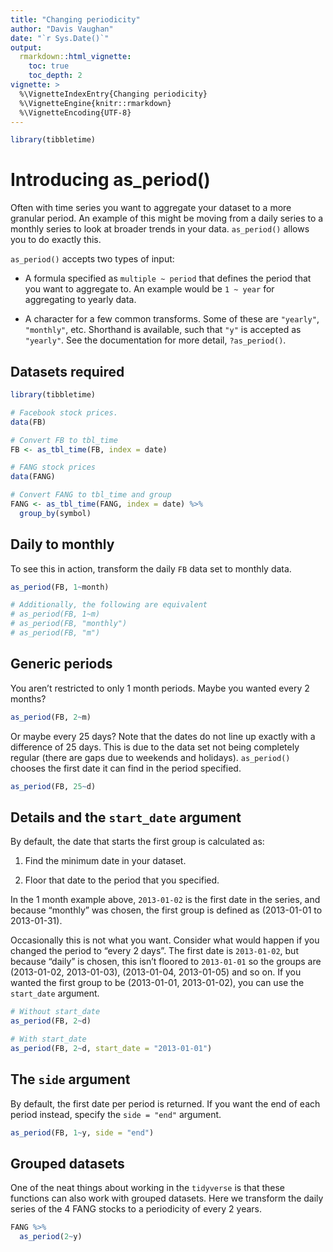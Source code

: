 ```yaml
---
title: "Changing periodicity"
author: "Davis Vaughan"
date: "`r Sys.Date()`"
output: 
  rmarkdown::html_vignette:
    toc: true
    toc_depth: 2
vignette: >
  %\VignetteIndexEntry{Changing periodicity}
  %\VignetteEngine{knitr::rmarkdown}
  %\VignetteEncoding{UTF-8}
---
```


```r
library(tibbletime)
```

# Introducing as_period()

Often with time series you want to aggregate your dataset to a more 
granular period. An example of this might be moving from a daily series to 
a monthly series to look at broader trends in your data. `as_period()` allows
you to do exactly this. 

`as_period()` accepts two types of input:

  * A formula specified as `multiple ~ period` that defines the period that
  you want to aggregate to. An example would be `1 ~ year` for aggregating to 
  yearly data.

  * A character for a few common transforms. Some of these are `"yearly"`, 
  `"monthly"`, etc. Shorthand is available, such that
  `"y"` is accepted as `"yearly"`. See the documentation for more detail, 
  `?as_period()`.

## Datasets required

```r
library(tibbletime)

# Facebook stock prices.
data(FB)

# Convert FB to tbl_time
FB <- as_tbl_time(FB, index = date)

# FANG stock prices
data(FANG)

# Convert FANG to tbl_time and group
FANG <- as_tbl_time(FANG, index = date) %>%
  group_by(symbol)

```

## Daily to monthly

To see this in action, transform the daily `FB` data set to monthly data.

```r
as_period(FB, 1~month)

# Additionally, the following are equivalent
# as_period(FB, 1~m)
# as_period(FB, "monthly")
# as_period(FB, "m")
```

## Generic periods

You aren't restricted to only 1 month periods. Maybe you wanted every 2 months?

```r
as_period(FB, 2~m)
```

Or maybe every 25 days? Note that the dates do not line up exactly with a 
difference of 25 days. This is due to the data set not being completely regular
(there are gaps due to weekends and holidays). 
`as_period()` chooses the first date it can find in the period specified.

```r
as_period(FB, 25~d)
```


## Details and the `start_date` argument

By default, the date that starts the first group is calculated as:

1) Find the minimum date in your dataset.

2) Floor that date to the period that you specified. 

In the 1 month example above, `2013-01-02` is the first date in the series, 
and because "monthly" was chosen, the first group is defined as 
(2013-01-01 to 2013-01-31).

Occasionally this is not what you want. Consider what would happen if you 
changed the period to "every 2 days". The first date is `2013-01-02`, but 
because "daily" is chosen, this isn't floored to `2013-01-01` so the groups are
(2013-01-02, 2013-01-03), (2013-01-04, 2013-01-05) and so on. 
If you wanted the first group to be (2013-01-01, 2013-01-02), you can use
the `start_date` argument.

```r
# Without start_date
as_period(FB, 2~d)
```

```r
# With start_date
as_period(FB, 2~d, start_date = "2013-01-01")
```


## The `side` argument

By default, the first date per period is returned. If you want the end of each
period instead, specify the `side = "end"` argument.

```r
as_period(FB, 1~y, side = "end")
```

## Grouped datasets

One of the neat things about working in the `tidyverse` is that these functions
can also work with grouped datasets. Here we transform the daily series of the 
4 FANG stocks to a periodicity of every 2 years.

```r
FANG %>%
  as_period(2~y)
```
